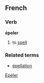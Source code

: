==French==
===Verb===
'''épeler'''

#to [[spell]]

===Related terms===
*[[épellation]]

[[Category:French verbs|Epeler]]